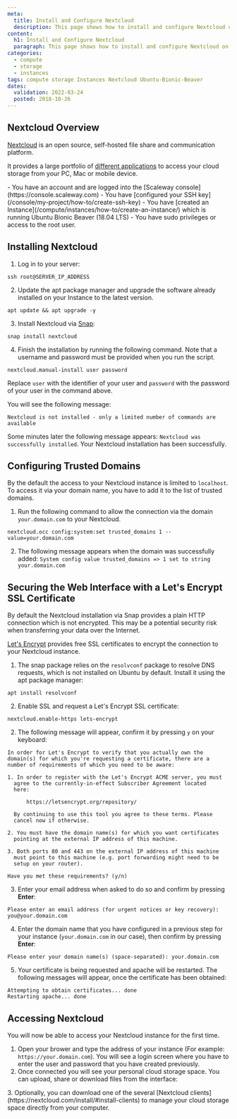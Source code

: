 ```yaml
---
meta:
  title: Install and Configure Nextcloud
  description: This page shows how to install and configure Nextcloud on Ubuntu Bionic Beaver
content:
  h1: Install and Configure Nextcloud
  paragraph: This page shows how to install and configure Nextcloud on Ubuntu Bionic Beaver
categories:
  - compute
  - storage
  - instances
tags: compute storage Instances Nextcloud Ubuntu-Bionic-Beaver
dates:
  validation: 2022-03-24
  posted: 2018-10-26
---
```


## Nextcloud Overview

[Nextcloud](https://www.nextcloud.com) is an open source, self-hosted file share and communication platform.

It provides a large portfolio of [different applications](https://nextcloud.com/install/#install-clients) to access your cloud storage from your PC, Mac or mobile device.

<Message type="requirement">
- You have an account and are logged into the [Scaleway console](https://console.scaleway.com)
- You have [configured your SSH key](/console/my-project/how-to/create-ssh-key)
- You have [created an Instance](/compute/instances/how-to/create-an-instance/) which is running Ubuntu Bionic Beaver (18.04 LTS)
- You have sudo privileges or access to the root user.
</Message>

## Installing Nextcloud

1. Log in to your server:
  ```
  ssh root@SERVER_IP_ADDRESS
  ```
2. Update the apt package manager and upgrade the software already installed on your Instance to the latest version.
  ```
  apt update && apt upgrade -y
  ```
3. Install Nextcloud via [Snap](https://snapcraft.io/):
  ```
  snap install nextcloud
  ```
4. Finish the installation by running the following command. Note that a username and password must be provided when you run the script.
  ```
  nextcloud.manual-install user password
  ```

  <Message type="important">
  
  Replace `user` with the identifier of your user and `password` with the password of your user in the command above.

  </Message>

  You will see the following message:

  `Nextcloud is not installed - only a limited number of commands are available`

  Some minutes later the following message appears: `Nextcloud was successfully installed`. Your Nextcloud installation has been successfully.

## Configuring Trusted Domains

By the default the access to your Nextcloud instance is limited to `localhost`. To access it via your domain name, you have to add it to the list of trusted domains.

1. Run the following command to allow the connection via the domain `your.domain.com` to your Nextcloud.
  ```
  nextcloud.occ config:system:set trusted_domains 1 --value=your.domain.com
  ```
2. The following message appears when the domain was successfully added: `System config value trusted_domains => 1 set to string your.domain.com`

## Securing the Web Interface with a Let's Encrypt SSL Certificate

By default the Nextcloud installation via Snap provides a plain HTTP connection which is not encrypted. This may be a potential security risk when transferring your data over the Internet.

[Let's Encrypt](https://letsencrypt.org) provides free SSL certificates to encrypt the connection to your Nextcloud instance.

1. The snap package relies on the `resolvconf` package to resolve DNS requests, which is not installed on Ubuntu by default. Install it using the apt package manager:
  ```
  apt install resolvconf
  ```
2. Enable SSL and request a Let's Encrypt SSL certificate:
  ```
  nextcloud.enable-https lets-encrypt
  ```
2. The following message will appear, confirm it by pressing `y` on your keyboard:
  ```
  In order for Let's Encrypt to verify that you actually own the
  domain(s) for which you're requesting a certificate, there are a
  number of requirements of which you need to be aware:

  1. In order to register with the Let's Encrypt ACME server, you must
    agree to the currently-in-effect Subscriber Agreement located
    here:

        https://letsencrypt.org/repository/

    By continuing to use this tool you agree to these terms. Please
    cancel now if otherwise.

  2. You must have the domain name(s) for which you want certificates
    pointing at the external IP address of this machine.

  3. Both ports 80 and 443 on the external IP address of this machine
    must point to this machine (e.g. port forwarding might need to be
    setup on your router).

  Have you met these requirements? (y/n)
  ```
3. Enter your email address when asked to do so and confirm by pressing **Enter**:
  ```
  Please enter an email address (for urgent notices or key recovery): you@your.domain.com
  ```
4. Enter the domain name that you have configured in a previous step for your instance (`your.domain.com` in our case), then confirm by pressing **Enter**:
  ```
  Please enter your domain name(s) (space-separated): your.domain.com
  ```
5. Your certificate is being requested and apache will be restarted. The following messages will appear, once the certificate has been obtained:
  ```
  Attempting to obtain certificates... done
  Restarting apache... done
  ```

## Accessing Nextcloud

You will now be able to access your Nextcloud instance for the first time.

1. Open your brower and type the address of your instance (For example: `https://your.domain.com`). You will see a login screen where you have to enter the user and password that you have created previously.
2. Once connected you will see your personal cloud storage space. You can upload, share or download files from the interface:
  <Lightbox src="scaleway-nextcloud_files.webp" alt="" />
3. Optionally, you can download one of the several [Nextcloud clients](https://nextcloud.com/install/#install-clients) to manage your cloud storage space directly from your computer.
